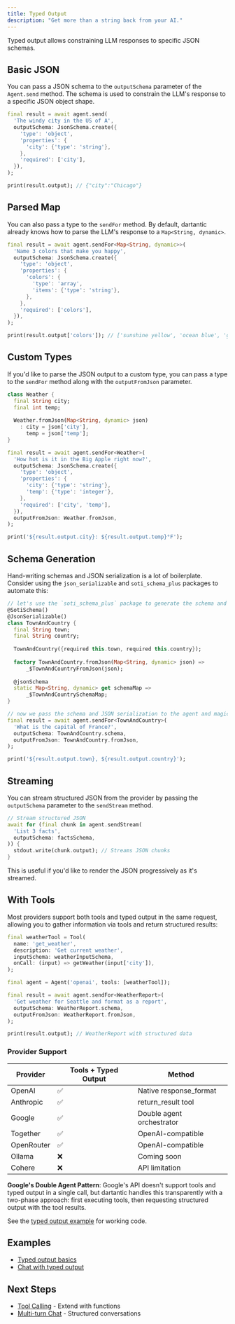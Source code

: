 ```yaml
---
title: Typed Output
description: "Get more than a string back from your AI."
---
```


Typed output allows constraining LLM responses to specific JSON schemas.

## Basic JSON

You can pass a JSON schema to the `outputSchema` parameter of the `Agent.send`
method. The schema is used to constrain the LLM's response to a specific JSON
object shape.

```dart
final result = await agent.send(
  'The windy city in the US of A',
  outputSchema: JsonSchema.create({
    'type': 'object',
    'properties': {
      'city': {'type': 'string'},
    },
    'required': ['city'],
  }),
);

print(result.output); // {"city":"Chicago"}
```

## Parsed Map

You can also pass a type to the `sendFor` method. By default, dartantic already
knows how to parse the LLM's response to a `Map<String, dynamic>`.

```dart
final result = await agent.sendFor<Map<String, dynamic>>(
  'Name 3 colors that make you happy',
  outputSchema: JsonSchema.create({
    'type': 'object',
    'properties': {
      'colors': {
        'type': 'array',
        'items': {'type': 'string'},
      },
    },
    'required': ['colors'],
  }),
);

print(result.output['colors']); // ['sunshine yellow', 'ocean blue', 'grass green']
```

## Custom Types
If you'd like to parse the JSON output to a custom type, you can pass a type to
the `sendFor` method along with the `outputFromJson` parameter.

```dart
class Weather {
  final String city;
  final int temp;
  
  Weather.fromJson(Map<String, dynamic> json)
    : city = json['city'],
      temp = json['temp'];
}

final result = await agent.sendFor<Weather>(
  'How hot is it in the Big Apple right now?',
  outputSchema: JsonSchema.create({
    'type': 'object',
    'properties': {
      'city': {'type': 'string'},
      'temp': {'type': 'integer'},
    },
    'required': ['city', 'temp'],
  }),
  outputFromJson: Weather.fromJson,
);

print('${result.output.city}: ${result.output.temp}°F');
```

## Schema Generation

Hand-writing schemas and JSON serialization is a lot of boilerplate. Consider
using the `json_serializable` and `soti_schema_plus` packages to automate this:

```dart
// let's use the `soti_schema_plus` package to generate the schema and JSON serialization
@SotiSchema()
@JsonSerializable()
class TownAndCountry {
  final String town;
  final String country;
  
  TownAndCountry({required this.town, required this.country});
  
  factory TownAndCountry.fromJson(Map<String, dynamic> json) =>
      _$TownAndCountryFromJson(json);
  
  @jsonSchema
  static Map<String, dynamic> get schemaMap => 
      _$TownAndCountrySchemaMap;
}

// now we pass the schema and JSON serialization to the agent and magic happens
final result = await agent.sendFor<TownAndCountry>(
  'What is the capital of France?',
  outputSchema: TownAndCountry.schema,
  outputFromJson: TownAndCountry.fromJson,
);

print('${result.output.town}, ${result.output.country}');
```
## Streaming

You can stream structured JSON from the provider by passing the `outputSchema`
parameter to the `sendStream` method.

```dart
// Stream structured JSON
await for (final chunk in agent.sendStream(
  'List 3 facts',
  outputSchema: factsSchema,
)) {
  stdout.write(chunk.output); // Streams JSON chunks
}
```

This is useful if you'd like to render the JSON progressively as it's streamed.

## With Tools

Most providers support both tools and typed output in the same request, allowing
you to gather information via tools and return structured results:

```dart
final weatherTool = Tool(
  name: 'get_weather',
  description: 'Get current weather',
  inputSchema: weatherInputSchema,
  onCall: (input) => getWeather(input['city']),
);

final agent = Agent('openai', tools: [weatherTool]);

final result = await agent.sendFor<WeatherReport>(
  'Get weather for Seattle and format as a report',
  outputSchema: WeatherReport.schema,
  outputFromJson: WeatherReport.fromJson,
);

print(result.output); // WeatherReport with structured data
```

### Provider Support

| Provider | Tools + Typed Output | Method |
|----------|---------------------|---------|
| OpenAI | ✅ | Native response_format |
| Anthropic | ✅ | return_result tool |
| Google | ✅ | Double agent orchestrator |
| Together | ✅ | OpenAI-compatible |
| OpenRouter | ✅ | OpenAI-compatible |
| Ollama | ❌ | Coming soon |
| Cohere | ❌ | API limitation |

**Google's Double Agent Pattern**: Google's API doesn't support tools and typed
output in a single call, but dartantic handles this transparently with a
two-phase approach: first executing tools, then requesting structured output
with the tool results.

See the [typed output
example](https://github.com/csells/dartantic_ai/blob/main/packages/dartantic_ai/example/bin/typed_output.dart)
for working code.

## Examples

- [Typed output
  basics](https://github.com/csells/dartantic_ai/blob/main/packages/dartantic_ai/example/bin/typed_output.dart)
- [Chat with typed
  output](https://github.com/csells/dartantic_ai/blob/main/packages/dartantic_ai/example/bin/chat.dart)

## Next Steps

- [Tool Calling](/tool-calling) - Extend with functions
- [Multi-turn Chat](/multi-turn-chat) - Structured conversations
